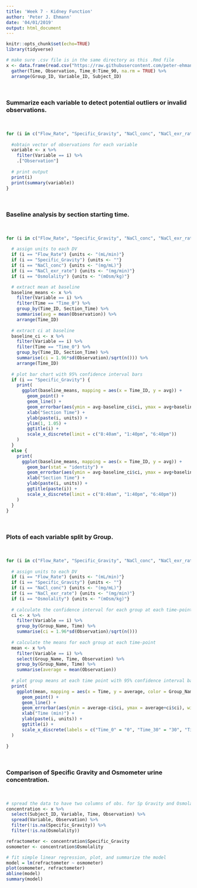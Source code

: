 ```yaml
---
title: 'Week 7 - Kidney Function'
author: 'Peter J. Ehmann'
date: '04/01/2019'
output: html_document
---
```


```r
knitr::opts_chunk$set(echo=TRUE)
library(tidyverse)
```

```r
# make sure .csv file is in the same directory as this .Rmd file
x <- data.frame(read.csv("https://raw.githubusercontent.com/peter-ehmann/RenalAnalysis_SysPhysLab_S2019/master/S2019_Renal_Data.csv"), stringsAsFactors = TRUE) %>%
  gather(Time, Observation, Time_0:Time_90, na.rm = TRUE) %>% 
  arrange(Group_ID, Variable_ID, Subject_ID)
```

<br>

### Summarize each variable to detect potential outliers or invalid observations.

<br>

```r
for (i in c("Flow_Rate", "Specific_Gravity", "NaCl_conc", "NaCl_exr_rate", "Osmolality")) {
  
  #obtain vector of observations for each variable
  variable <- x %>% 
    filter(Variable == i) %>% 
    .["Observation"]
  
  # print output
  print(i)
  print(summary(variable))
}
```

<br>

### Baseline analysis by section starting time.

<br>

```r
for (i in c("Flow_Rate", "Specific_Gravity", "NaCl_conc", "NaCl_exr_rate", "Osmolality")) {
  
  # assign units to each DV
  if (i == "Flow_Rate") {units <- "(mL/min)"}
  if (i == "Specific_Gravity") {units <- ""}
  if (i == "NaCl_conc") {units <- "(mg/mL)"}
  if (i == "NaCl_exr_rate") {units <- "(mg/min)"}
  if (i == "Osmolality") {units <- "(mOsm/kg)"}

  # extract mean at baseline
  baseline_means <- x %>% 
    filter(Variable == i) %>% 
    filter(Time == "Time_0") %>% 
    group_by(Time_ID, Section_Time) %>% 
    summarise(avg = mean(Observation)) %>% 
    arrange(Time_ID)
  
  # extract ci at baseline
  baseline_ci <- x %>% 
    filter(Variable == i) %>% 
    filter(Time == "Time_0") %>% 
    group_by(Time_ID, Section_Time) %>% 
    summarise(ci = 1.96*sd(Observation)/sqrt(n())) %>% 
    arrange(Time_ID)
  
  # plot bar chart with 95% confidence interval bars
  if (i == "Specific_Gravity") {
    print(
      ggplot(baseline_means, mapping = aes(x = Time_ID, y = avg)) +
        geom_point() + 
        geom_line() + 
        geom_errorbar(aes(ymin = avg-baseline_ci$ci, ymax = avg+baseline_ci$ci), width = 0.1) + 
        xlab("Section Time") + 
        ylab(paste(i, units)) + 
        ylim(1, 1.05) + 
        ggtitle(i) + 
        scale_x_discrete(limit = c("8:40am", "1:40pm", "6:40pm"))
    )
  }
  else {
    print(
      ggplot(baseline_means, mapping = aes(x = Time_ID, y = avg)) +
        geom_bar(stat = "identity") + 
        geom_errorbar(aes(ymin = avg-baseline_ci$ci, ymax = avg+baseline_ci$ci), width = 0.1) + 
        xlab("Section Time") + 
        ylab(paste(i, units)) + 
        ggtitle(paste(i)) + 
        scale_x_discrete(limit = c("8:40am", "1:40pm", "6:40pm"))
    )
  }
}
```

<br>

### Plots of each variable split by Group.

<br>

```r
for (i in c("Flow_Rate", "Specific_Gravity", "NaCl_conc", "NaCl_exr_rate", "Osmolality")) {
  
  # assign units to each DV
  if (i == "Flow_Rate") {units <- "(mL/min)"}
  if (i == "Specific_Gravity") {units <- ""}
  if (i == "NaCl_conc") {units <- "(mg/mL)"}
  if (i == "NaCl_exr_rate") {units <- "(mg/min)"}
  if (i == "Osmolality") {units <- "(mOsm/kg)"}
  
  # calculate the confidence interval for each group at each time-point
  ci <- x %>% 
    filter(Variable == i) %>% 
    group_by(Group_Name, Time) %>% 
    summarise(ci = 1.96*sd(Observation)/sqrt(n()))
  
  # calculate the means for each group at each time-point
  mean <- x %>% 
    filter(Variable == i) %>% 
    select(Group_Name, Time, Observation) %>% 
    group_by(Group_Name, Time) %>% 
    summarise(average = mean(Observation))
  
  # plot group means at each time point with 95% confidence interval bars
  print(
    ggplot(mean, mapping = aes(x = Time, y = average, color = Group_Name, group = Group_Name)) + 
      geom_point() + 
      geom_line() + 
      geom_errorbar(aes(ymin = average-ci$ci, ymax = average+ci$ci), width = 0.1) + 
      xlab("Time (min)") + 
      ylab(paste(i, units)) + 
      ggtitle(i) + 
      scale_x_discrete(labels = c("Time_0" = "0", "Time_30" = "30", "Time_60" = "60", "Time_90" = "90"))
  )
  
}
```

<br>

### Comparison of Specific Gravity and Osmometer urine concentration.

<br>

```r
# spread the data to have two columns of obs. for Sp Gravity and Osmolality
concentration <- x %>% 
  select(Subject_ID, Variable, Time, Observation) %>% 
  spread(Variable, Observation) %>% 
  filter(!is.na(Specific_Gravity)) %>% 
  filter(!is.na(Osmolality))

refractometer <- concentration$Specific_Gravity
osmometer <- concentration$Osmolality

# fit simple linear regression, plot, and summarize the model
model = lm(refractometer ~ osmometer)
plot(osmometer, refractometer)
abline(model)
summary(model)
```

<br>

